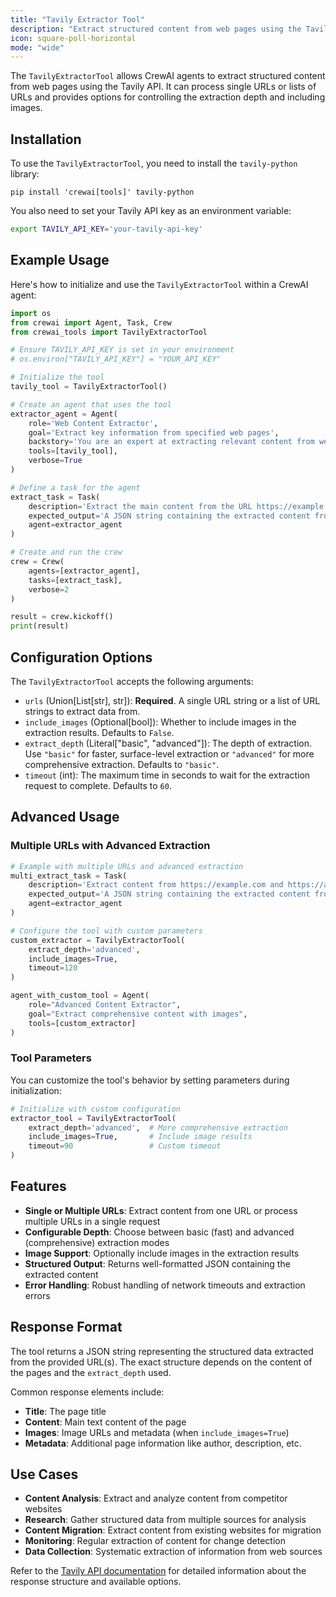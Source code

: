 ```yaml
---
title: "Tavily Extractor Tool"
description: "Extract structured content from web pages using the Tavily API"
icon: square-poll-horizontal
mode: "wide"
---
```


The `TavilyExtractorTool` allows CrewAI agents to extract structured content from web pages using the Tavily API. It can process single URLs or lists of URLs and provides options for controlling the extraction depth and including images.

## Installation

To use the `TavilyExtractorTool`, you need to install the `tavily-python` library:

```shell
pip install 'crewai[tools]' tavily-python
```

You also need to set your Tavily API key as an environment variable:

```bash
export TAVILY_API_KEY='your-tavily-api-key'
```

## Example Usage

Here's how to initialize and use the `TavilyExtractorTool` within a CrewAI agent:

```python
import os
from crewai import Agent, Task, Crew
from crewai_tools import TavilyExtractorTool

# Ensure TAVILY_API_KEY is set in your environment
# os.environ["TAVILY_API_KEY"] = "YOUR_API_KEY"

# Initialize the tool
tavily_tool = TavilyExtractorTool()

# Create an agent that uses the tool
extractor_agent = Agent(
    role='Web Content Extractor',
    goal='Extract key information from specified web pages',
    backstory='You are an expert at extracting relevant content from websites using the Tavily API.',
    tools=[tavily_tool],
    verbose=True
)

# Define a task for the agent
extract_task = Task(
    description='Extract the main content from the URL https://example.com using basic extraction depth.',
    expected_output='A JSON string containing the extracted content from the URL.',
    agent=extractor_agent
)

# Create and run the crew
crew = Crew(
    agents=[extractor_agent],
    tasks=[extract_task],
    verbose=2
)

result = crew.kickoff()
print(result)
```

## Configuration Options

The `TavilyExtractorTool` accepts the following arguments:

- `urls` (Union[List[str], str]): **Required**. A single URL string or a list of URL strings to extract data from.
- `include_images` (Optional[bool]): Whether to include images in the extraction results. Defaults to `False`.
- `extract_depth` (Literal["basic", "advanced"]): The depth of extraction. Use `"basic"` for faster, surface-level extraction or `"advanced"` for more comprehensive extraction. Defaults to `"basic"`.
- `timeout` (int): The maximum time in seconds to wait for the extraction request to complete. Defaults to `60`.

## Advanced Usage

### Multiple URLs with Advanced Extraction

```python
# Example with multiple URLs and advanced extraction
multi_extract_task = Task(
    description='Extract content from https://example.com and https://anotherexample.org using advanced extraction.',
    expected_output='A JSON string containing the extracted content from both URLs.',
    agent=extractor_agent
)

# Configure the tool with custom parameters
custom_extractor = TavilyExtractorTool(
    extract_depth='advanced',
    include_images=True,
    timeout=120
)

agent_with_custom_tool = Agent(
    role="Advanced Content Extractor",
    goal="Extract comprehensive content with images",
    tools=[custom_extractor]
)
```

### Tool Parameters

You can customize the tool's behavior by setting parameters during initialization:

```python
# Initialize with custom configuration
extractor_tool = TavilyExtractorTool(
    extract_depth='advanced',  # More comprehensive extraction
    include_images=True,       # Include image results
    timeout=90                 # Custom timeout
)
```

## Features

- **Single or Multiple URLs**: Extract content from one URL or process multiple URLs in a single request
- **Configurable Depth**: Choose between basic (fast) and advanced (comprehensive) extraction modes
- **Image Support**: Optionally include images in the extraction results
- **Structured Output**: Returns well-formatted JSON containing the extracted content
- **Error Handling**: Robust handling of network timeouts and extraction errors

## Response Format

The tool returns a JSON string representing the structured data extracted from the provided URL(s). The exact structure depends on the content of the pages and the `extract_depth` used.

Common response elements include:
- **Title**: The page title
- **Content**: Main text content of the page
- **Images**: Image URLs and metadata (when `include_images=True`)
- **Metadata**: Additional page information like author, description, etc.

## Use Cases

- **Content Analysis**: Extract and analyze content from competitor websites
- **Research**: Gather structured data from multiple sources for analysis
- **Content Migration**: Extract content from existing websites for migration
- **Monitoring**: Regular extraction of content for change detection
- **Data Collection**: Systematic extraction of information from web sources

Refer to the [Tavily API documentation](https://docs.tavily.com/docs/tavily-api/python-sdk#extract) for detailed information about the response structure and available options.
